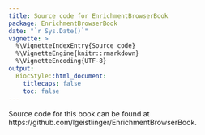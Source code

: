 ```yaml
---
title: Source code for EnrichmentBrowserBook
package: EnrichmentBrowserBook 
date: "`r Sys.Date()`"
vignette: >
  %\VignetteIndexEntry{Source code}
  %\VignetteEngine{knitr::rmarkdown}
  %\VignetteEncoding{UTF-8}    
output: 
  BiocStyle::html_document:
    titlecaps: false
    toc: false
---
```


Source code for this book can be found at
https://github.com/lgeistlinger/EnrichmentBrowserBook.

